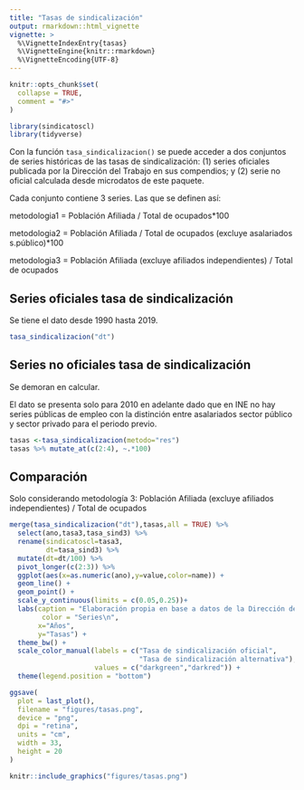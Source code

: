 ```yaml
---
title: "Tasas de sindicalización"
output: rmarkdown::html_vignette
vignette: >
  %\VignetteIndexEntry{tasas}
  %\VignetteEngine{knitr::rmarkdown}
  %\VignetteEncoding{UTF-8}
---
```


```r
knitr::opts_chunk$set(
  collapse = TRUE,
  comment = "#>"
)
```

```r
library(sindicatoscl)
library(tidyverse)
```

Con la función `tasa_sindicalizacion()` se puede acceder a dos conjuntos de series históricas de las tasas de sindicalización: (1) series oficiales publicada por la Dirección del Trabajo en sus compendios; y (2) serie no oficial calculada desde microdatos de este paquete.

Cada conjunto contiene 3 series. Las que se definen así:

metodologia1 = Población Afiliada / Total de ocupados*100

metodologia2 = Población Afiliada / Total de ocupados (excluye asalariados s.público)*100

metodologia3 = Población Afiliada (excluye afiliados independientes) / Total de ocupados

## Series oficiales tasa de sindicalización

Se tiene el dato desde 1990 hasta 2019.

```r
tasa_sindicalizacion("dt")
```

## Series no oficiales tasa de sindicalización

Se demoran en calcular. 

El dato se presenta solo para 2010 en adelante dado que en INE no hay series públicas de empleo con la distinción entre asalariados sector público y sector privado para el periodo previo. 

```r
tasas <-tasa_sindicalizacion(metodo="res") 
tasas %>% mutate_at(c(2:4), ~.*100)
```

## Comparación

Solo considerando metodología 3: Población Afiliada (excluye afiliados independientes) / Total de ocupados

```r
merge(tasa_sindicalizacion("dt"),tasas,all = TRUE) %>% 
  select(ano,tasa3,tasa_sind3) %>% 
  rename(sindicatoscl=tasa3,
         dt=tasa_sind3) %>% 
  mutate(dt=dt/100) %>% 
  pivot_longer(c(2:3)) %>% 
  ggplot(aes(x=as.numeric(ano),y=value,color=name)) + 
  geom_line() +
  geom_point() +
  scale_y_continuous(limits = c(0.05,0.25))+
  labs(caption = "Elaboración propia en base a datos de la Dirección del Trabajo de Chile y sindicatoscl",
        color = "Series\n",
       x="Años",
       y="Tasas") +
  theme_bw() +
  scale_color_manual(labels = c("Tasa de sindicalización oficial", 
                                "Tasa de sindicalización alternativa"),
                     values = c("darkgreen","darkred")) +
  theme(legend.position = "bottom")
```


```r
ggsave(
  plot = last_plot(),
  filename = "figures/tasas.png",
  device = "png",
  dpi = "retina",
  units = "cm",
  width = 33,
  height = 20
)
```

```r
knitr::include_graphics("figures/tasas.png")
```

